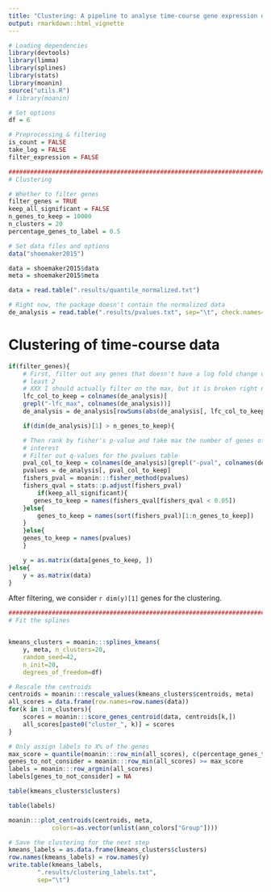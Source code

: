 ```yaml
---
title: "Clustering: A pipeline to analyse time-course gene expression data"
output: rmarkdown::html_vignette
---
```



```r
# Loading dependencies
library(devtools)
library(limma)
library(splines)
library(stats)
library(moanin)
source("utils.R")
# library(moanin)
```

```r
# Set options
df = 6

# Preprocessing & filtering
is_count = FALSE
take_log = FALSE    
filter_expression = FALSE

###############################################################################
# Clustering

# Whether to filter genes
filter_genes = TRUE
keep_all_significant = FALSE
n_genes_to_keep = 10000
n_clusters = 20
percentage_genes_to_label = 0.5
```

```r
# Set data files and options
data("shoemaker2015")

data = shoemaker2015$data
meta = shoemaker2015$meta

data = read.table(".results/quantile_normalized.txt") 

# Right now, the package doesn't contain the normalized data
de_analysis = read.table(".results/pvalues.txt", sep="\t", check.names=FALSE)
```


# Clustering of time-course data

```r
if(filter_genes){
    # First, filter out any genes that doesn't have a log fold change of at
    # least 2
    # XXX I should actually filter on the max, but it is broken right now.
    lfc_col_to_keep = colnames(de_analysis)[
	grepl("-lfc_max", colnames(de_analysis))]
    de_analysis = de_analysis[rowSums(abs(de_analysis[, lfc_col_to_keep]) > 2) > 0, ]

    if(dim(de_analysis)[1] > n_genes_to_keep){

	# Then rank by fisher's p-value and take max the number of genes of
	# interest
	# Filter out q-values for the pvalues table
	pval_col_to_keep = colnames(de_analysis)[grepl("-pval", colnames(de_analysis))]
	pvalues = de_analysis[, pval_col_to_keep]
	fishers_pval = moanin:::fisher_method(pvalues)
	fishers_qval = stats::p.adjust(fishers_pval)
        if(keep_all_significant){
	   genes_to_keep = names(fishers_qval[fishers_qval < 0.05])
	}else{
	    genes_to_keep = names(sort(fishers_pval)[1:n_genes_to_keep])
	}
    }else{
	genes_to_keep = names(pvalues)
    }

    y = as.matrix(data[genes_to_keep, ])
}else{
    y = as.matrix(data)
}
```

After filtering, we consider `r dim(y)[1]` genes for the clustering.

```r

#############################################################################
# Fit the splines


kmeans_clusters = moanin:::splines_kmeans(
    y, meta, n_clusters=20,
    random_seed=42,
    n_init=20,
    degrees_of_freedom=df)

# Rescale the centroids
centroids = moanin:::rescale_values(kmeans_clusters$centroids, meta)
all_scores = data.frame(row.names=row.names(data))
for(k in 1:n_clusters){
    scores = moanin:::score_genes_centroid(data, centroids[k,])
    all_scores[paste0("cluster_", k)] = scores
}

# Only assign labels to X% of the genes
max_score = quantile(moanin:::row_min(all_scores), c(percentage_genes_to_label))
genes_to_not_consider = moanin:::row_min(all_scores) >= max_score
labels = moanin:::row_argmin(all_scores)
labels[genes_to_not_consider] = NA
```

```r
table(kmeans_clusters$clusters)
```

```r
table(labels)
```


```r
moanin:::plot_centroids(centroids, meta,
			colors=as.vector(unlist(ann_colors["Group"])))
```

```r
# Save the clustering for the next step
kmeans_labels = as.data.frame(kmeans_clusters$clusters)
row.names(kmeans_labels) = row.names(y)
write.table(kmeans_labels,
	    ".results/clustering_labels.txt",
	    sep="\t")
```
